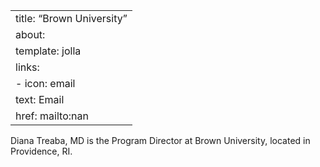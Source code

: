 
---
title: "Brown University"
about:
  template: jolla
  links:
    - icon: email
      text: Email
      href: mailto:nan
---

Diana Treaba, MD is the Program Director at Brown University, located in Providence, RI. 
